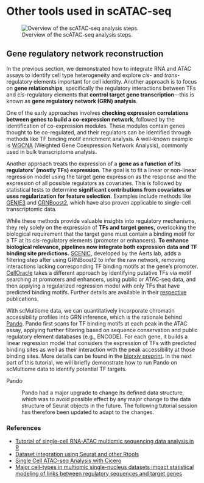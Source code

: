 # Other tools used in scATAC-seq {#install .setup style="blue"}

![Overview of the scATAC-seq analysis steps.](https://www.sc-best-practices.org/_images/overview_atac.jpeg)

## Gene regulatory network reconstruction

In the previous section, we demonstrated how to integrate RNA and ATAC assays to identify cell type heterogeneity and explore *cis*- and *trans*-regulatory elements important for cell identity. Another approach is to focus on **gene relationships**, specifically the regulatory interactions between TFs and *cis*-regulatory elements that **control target gene transcription**---this is known as **gene regulatory network (GRN) analysis**. 

One of the early approaches involves **checking expression correlations between genes to build a co-expression network**, followed by the identification of co-expression modules. These modules contain genes thought to be co-regulated, and their regulators can be identified through methods like TF binding motif enrichment analysis. A well-known example is [WGCNA](https://bmcbioinformatics.biomedcentral.com/articles/10.1186/1471-2105-9-559) (Weighted Gene Coexpression Network Analysis), commonly used in bulk transcriptome analysis.

Another approach treats the expression of a **gene as a function of its regulators' (mostly TFs) expression**. The goal is to fit a linear or non-linear regression model using the target gene expression as the response and the expression of all possible regulators as covariates. This is followed by statistical tests to determine **significant contributions from covariates or uses regularization for feature selection.** Examples include methods like [GENIE3](https://bioconductor.org/packages/devel/bioc/html/GENIE3.html) and [GRNBoost2](https://academic.oup.com/bioinformatics/article/35/12/2159/5184284), which have also proven applicable to single-cell transcriptomic data.

While these methods provide valuable insights into regulatory mechanisms, they rely solely on the expression of **TFs and target genes,** overlooking the biological requirement that the target gene must contain a binding motif for a TF at its *cis*-regulatory elements (promoter or enhancers). **To enhance biological relevance, pipelines now integrate both expression data and TF binding site predictions.** [SCENIC](https://scenic.aertslab.org/), developed by the Aerts lab, adds a filtering step after using GRNBoost2 to infer the raw network, removing interactions lacking corresponding TF binding motifs at the gene's promoter. [CellOracle](https://morris-lab.github.io/CellOracle.documentation/) takes a different approach by identifying putative TFs via motif searching at promoters and enhancers, using public or ATAC-seq data, and then applying a regularized regression model with only TFs that have predicted binding motifs. Further details are available in their [respective](https://www.biorxiv.org/content/10.1101/2020.02.17.947416v3) publications.

With scMultiome data, we can quantitatively incorporate chromatin accessibility profiles into GRN inference, which is the rationale behind [Pando](https://quadbiolab.github.io/Pando/). Pando first scans for TF binding motifs at each peak in the ATAC assay, applying further filtering based on sequence conservation and public regulatory element databases (e.g., ENCODE). For each gene, it builds a linear regression model that considers the expression of TFs with predicted binding sites as well as their interaction with the peak accessibility at those binding sites. More details can be found in the [biorxiv preprint](https://www.biorxiv.org/content/10.1101/2021.08.24.457460v1). In the next part of this tutorial, we will briefly demonstrate how to run Pando on scMultiome data to identify potential TF targets.

Pando

:   Pando had a major upgrade to change its defined data structure, which was to avoid possible effect by any major change to the data structure of Seurat objects in the future. The following tutorial session has therefore been updated to adapt to the changes.

### References

-   [Tutorial of single-cell RNA-ATAC multiomic sequencing data analysis in R](https://github.com/quadbio/scMultiome_analysis_vignette/blob/main/Tutorial.md#section-3-gene-regulatory-network-reconstruction)
-   [Dataset integration using Seurat and other Rtools](https://cellgeni.github.io/notebooks/html/new-10kPBMC-Integration.html)
-   [Single Cell ATAC-seq Analysis with Cicero](https://www.bioconductor.org/packages/devel/bioc/vignettes/cicero/inst/doc/website.html#visualizing-accessibility-across-pseudotime)
-   [Major cell-types in multiomic single-nucleus datasets impact statistical modeling of links between regulatory sequences and target genes](https://github.com/lebf3/Links_models_multomic/tree/main)
